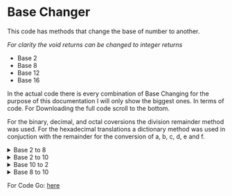 # Base Changer

This code has methods that change the base of number to another. 

*For clarity the void returns can be changed to integer returns*

- Base 2
- Base 8
- Base 12
- Base 16

In the actual code there is every combination of Base Changing for the purpose of this documentation I will only show the biggest ones. In terms of code. For Downloading the full code scroll to the bottom.

For the binary, decimal, and octal coversions the division remainder method was used. For the hexadecimal translations a dictionary method was used in conjuction with the remainder for the conversion of a, b, c, d, e and f. 

<details><summary>Base 2 to 8</summary>

    void Base2to8(int a)
    {
        int answer = 0;
        int count = 0;
        int final = 0;
        std::stack <int> s;

        while (a != 0) 
        {
            if ((a % 2) != 0)
                s.push(pow(8, count++) * (a % 2));
            else
                s.push(a % 2); // populate the array
            a = a / 10;
        }

        while (!s.empty())
        {
            final += s.top();
            s.pop();
        }

        std::cout << final;
    }
</details>

<details><summary>Base 2 to 10</summary>

    int Base2to10(int a) 
    {
        int answer = 0;
        int count = 0;
        int final = 0;
        std::stack <int> s;
        while (a != 0) 
        { 
            if ((a % 2) != 0)
                s.push(pow(2,count++)*(a % 2));
            else
                s.push(a % 2); // populate the array
            a = a / 10;
        }

        while (!s.empty()) 
        {
            final += s.top();
            s.pop();	
        }

        return final;

    }

</details>

<details><summary>Base 10 to 2</summary>

    void Base10to2(int a) 
    {
        std::string numb;
        std::stack <int> s; 
        while (a != 0) 
        {
            s.push(a % 2); // populate the array
            a = a / 2;
        }

        while (!s.empty()) 
        {
            std::cout <<  s.top();
            s.pop();
        }
    }

</details>

<details><summary>Base 8 to 10</summary>

    int answer = 0;
        int count = 0;
        int final = 0;
        std::stack <int> s;
        while (a != 0)
        {
            if ((a % 8) != 0)
                s.push(pow(8, count++) * (a % 8));
            else
                s.push(a % 8); // populate the array
            a = a / 10;
        }

        while (!s.empty()) 
        {
            final += s.top();
            s.pop();

        }
        return final;

</details>



For Code Go: [here](../../../../C%2B%2B/Base%20Changer/BaseChanger.cpp)

